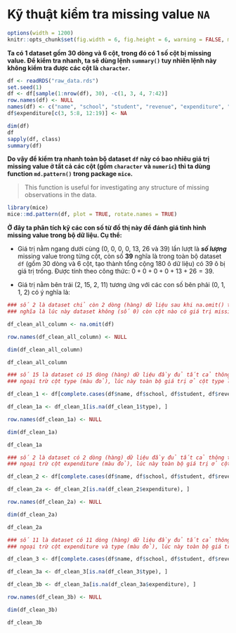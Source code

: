 # <b>Kỹ thuật kiểm tra missing value <code>NA</code></b>

```r
options(width = 1200)
knitr::opts_chunk$set(fig.width = 6, fig.height = 6, warning = FALSE, message = FALSE)
```

**Ta có 1 dataset gồm 30 dòng và 6 cột, trong đó có 1 số cột bị missing value. Để kiểm tra nhanh, ta sẽ dùng lệnh `summary()` tuy nhiên lệnh này không kiểm tra được các cột là `character`.**

```r
df <- readRDS("raw_data.rds")
set.seed(1)
df <- df[sample(1:nrow(df), 30), -c(1, 3, 4, 7:42)]
row.names(df) <- NULL
names(df) <- c("name", "school", "student", "revenue", "expenditure", "type")
df$expenditure[c(3, 5:8, 12:19)] <- NA
```

```r
dim(df)
df
sapply(df, class)
summary(df)
```

**Do vậy để kiểm tra nhanh toàn bộ dataset `df` này có bao nhiêu giá trị missing value ở tất cả các cột (gồm `character` và `numeric`) thì ta dùng function `md.pattern()` trong package `mice`.**

>This function is useful for investigating any structure of missing observations in the data.

```r
library(mice)
mice::md.pattern(df, plot = TRUE, rotate.names = TRUE)
```

**Ở đây ta phân tích kỹ các con số từ đồ thị này để đánh giá tình hình missing value trong bộ dữ liệu. Cụ thể:**

* Giá trị nằm ngang dưới cùng (0, 0, 0, 0, 13, 26 và 39) lần lượt là ***số lượng*** missing value trong từng cột, còn số **39** nghĩa là trong toàn bộ dataset `df` (gồm 30 dòng và 6 cột, tạo thành tổng cộng 180 ô dữ liệu) có 39 ô bị giá trị trống. Được tính theo công thức: $0 + 0 + 0 + 0 + 13 + 26 = 39$.

* Giá trị nằm bên trái (2, 15, 2, 11) tương ứng với các con số bên phải (0, 1, 1, 2) có ý nghĩa là:

```r
### số 2 là dataset chỉ còn 2 dòng (hàng) dữ liệu sau khi na.omit() toàn bộ các cột
### nghĩa là lúc này dataset không (số 0) còn cột nào có giá trị missing value

df_clean_all_column <- na.omit(df)

row.names(df_clean_all_column) <- NULL

dim(df_clean_all_column)

df_clean_all_column
```

```r
### số 15 là dataset có 15 dòng (hàng) dữ liệu đầy đủ tất cả thông tin (từ cột đầu tiên đến cột expenditure) 
### ngoại trừ cột type (màu đỏ), lúc này toàn bộ giá trị ở cột type là NA.

df_clean_1 <- df[complete.cases(df$name, df$school, df$student, df$revenue, df$expenditure), ]

df_clean_1a <- df_clean_1[is.na(df_clean_1$type), ] 

row.names(df_clean_1a) <- NULL

dim(df_clean_1a) 

df_clean_1a
```

```r
### số 2 là dataset có 2 dòng (hàng) dữ liệu đầy đủ tất cả thông tin (từ cột đầu tiên đến cột type) 
### ngoại trừ cột expenditure (màu đỏ), lúc này toàn bộ giá trị ở cột expenditure là NA.

df_clean_2 <- df[complete.cases(df$name, df$school, df$student, df$revenue, df$type), ]

df_clean_2a <- df_clean_2[is.na(df_clean_2$expenditure), ] 

row.names(df_clean_2a) <- NULL

dim(df_clean_2a) 

df_clean_2a
```

```r
### số 11 là dataset có 11 dòng (hàng) dữ liệu đầy đủ tất cả thông tin (từ cột đầu tiên đến cột revenue) 
### ngoại trừ cột expenditure và type (màu đỏ), lúc này toàn bộ giá trị ở cột expenditure và type là NA.

df_clean_3 <- df[complete.cases(df$name, df$school, df$student, df$revenue), ]

df_clean_3a <- df_clean_3[is.na(df_clean_3$type), ] 

df_clean_3b <- df_clean_3a[is.na(df_clean_3a$expenditure), ] 

row.names(df_clean_3b) <- NULL

dim(df_clean_3b) 

df_clean_3b
```






















